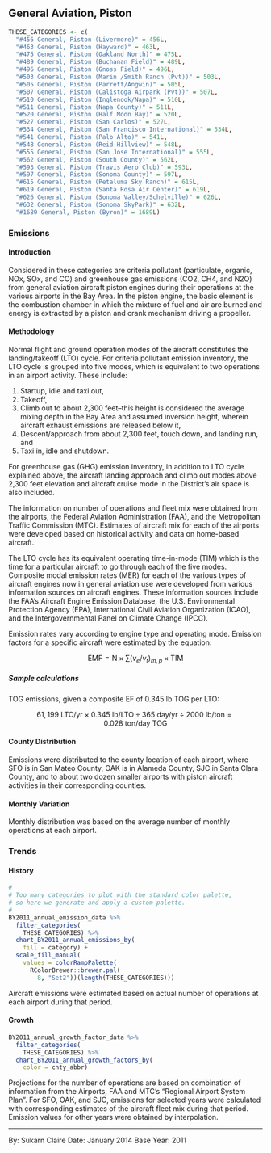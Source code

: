 ## General Aviation, Piston

```r
THESE_CATEGORIES <- c(
  "#456 General, Piston (Livermore)" = 456L,
  "#463 General, Piston (Hayward)" = 463L,
  "#475 General, Piston (Oakland North)" = 475L,
  "#489 General, Piston (Buchanan Field)" = 489L,
  "#496 General, Piston (Gnoss Field)" = 496L,
  "#503 General, Piston (Marin /Smith Ranch (Pvt))" = 503L,
  "#505 General, Piston (Parrett/Angwin)" = 505L,
  "#507 General, Piston (Calistoga Airpark (Pvt))" = 507L,
  "#510 General, Piston (Inglenook/Napa)" = 510L,
  "#511 General, Piston (Napa County)" = 511L,
  "#520 General, Piston (Half Moon Bay)" = 520L,
  "#527 General, Piston (San Carlos)" = 527L,
  "#534 General, Piston (San Francisco International)" = 534L,
  "#541 General, Piston (Palo Alto)" = 541L,
  "#548 General, Piston (Reid-Hillview)" = 548L,
  "#555 General, Piston (San Jose International)" = 555L,
  "#562 General, Piston (South County)" = 562L,
  "#593 General, Piston (Travis Aero Club)" = 593L,
  "#597 General, Piston (Sonoma County)" = 597L,
  "#615 General, Piston (Petaluma Sky Ranch)" = 615L,
  "#619 General, Piston (Santa Rosa Air Center)" = 619L,
  "#626 General, Piston (Sonoma Valley/Schelville)" = 626L,
  "#632 General, Piston (Sonoma SkyPark)" = 632L,
  "#1689 General, Piston (Byron)" = 1689L)
```

### Emissions

#### Introduction {-}

Considered in these categories are criteria pollutant (particulate, organic, NOx, SOx, and CO) and greenhouse gas emissions (CO2, CH4, and N2O) from general aviation aircraft piston engines during their operations at the various airports in the Bay Area. In the piston engine, the basic element is the combustion chamber in which the mixture of fuel and air are burned and energy is extracted by a piston and crank mechanism driving a propeller.

#### Methodology {-}

Normal flight and ground operation modes of the aircraft constitutes the landing/takeoff (LTO) cycle. For criteria pollutant emission inventory, the LTO cycle is grouped into five modes, which is equivalent to two operations in an airport activity. These include:

1. Startup, idle and taxi out,
2. Takeoff,
3. Climb out to about 2,300 feet--this height is considered the average mixing
depth in the Bay Area and assumed inversion height, wherein aircraft exhaust
emissions are released below it,
4. Descent/approach from about 2,300 feet, touch down, and landing run, and
5. Taxi in, idle and shutdown.

For greenhouse gas (GHG) emission inventory, in addition to LTO cycle explained above, the aircraft landing approach and climb out modes above 2,300 feet elevation and aircraft cruise mode in the District’s air space is also included.

The information on number of operations and fleet mix were obtained from the airports, the Federal Aviation Administration (FAA), and the Metropolitan Traffic Commission (MTC). Estimates of aircraft mix for each of the airports were developed based on historical activity and data on home-based aircraft.

The LTO cycle has its equivalent operating time-in-mode (TIM) which is the time for a particular aircraft to go through each of the five modes. Composite modal emission rates (MER) for each of the various types of aircraft engines now in general aviation use were developed from various information sources on aircraft engines. These information sources include the FAA’s Aircraft Engine Emission Database, the U.S. Environmental Protection Agency (EPA), International Civil Aviation Organization (ICAO), and the Intergovernmental Panel on Climate Change (IPCC).

Emission rates vary according to engine type and operating mode. Emission factors for a specific aircraft were estimated by the equation:

$$
\text{EMF} = \text{N} \times \sum{\left( v_e / v_t \right)_{m,p}} \times \text{TIM}
$$

##### Sample calculations {-} 

TOG emissions, given a composite EF of 0.345 lb TOG per LTO:

$$
61,199\ \text{LTO/yr} \times 0.345\ \text{lb/LTO} \div 365\ \text{day/yr} \div \text{2000 lb/ton} = 0.028\ \text{ton/day}\ \text{TOG}
$$

#### County Distribution {-}

Emissions were distributed to the county location of each airport, where SFO is in San Mateo County, OAK is in Alameda County, SJC in Santa Clara County, and to about two dozen smaller airports with piston aircraft activities in their corresponding counties.

#### Monthly Variation {-}

Monthly distribution was based on the average number of monthly operations at each airport.

### Trends

#### History {-}

```r
#
# Too many categories to plot with the standard color palette,
# so here we generate and apply a custom palette.
#
BY2011_annual_emission_data %>%
  filter_categories(
    THESE_CATEGORIES) %>%
  chart_BY2011_annual_emissions_by(
    fill = category) +
  scale_fill_manual(
    values = colorRampPalette(
      RColorBrewer::brewer.pal(
        8, "Set2"))(length(THESE_CATEGORIES)))
```

Aircraft emissions were estimated based on actual number of operations at each airport during that period.

#### Growth {-}

```r
BY2011_annual_growth_factor_data %>%
  filter_categories(
    THESE_CATEGORIES) %>%
  chart_BY2011_annual_growth_factors_by(
    color = cnty_abbr) 
```

Projections for the number of operations are based on combination of information from the Airports, FAA and MTC’s “Regional Airport System Plan”. For SFO, OAK, and SJC, emissions for selected years were calculated with corresponding estimates of the aircraft fleet mix during that period. Emission values for other years were obtained by interpolation.

***

By: Sukarn Claire 
Date: January 2014 
Base Year: 2011
